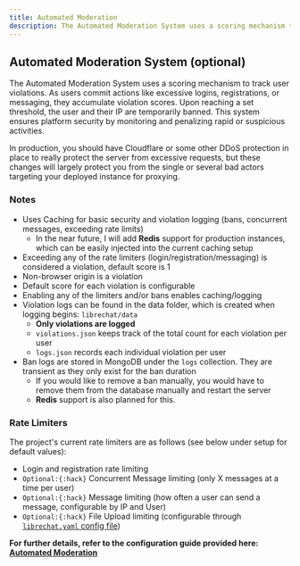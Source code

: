 ```yaml
---
title: Automated Moderation
description: The Automated Moderation System uses a scoring mechanism to track user violations. As users commit actions like excessive logins, registrations, or messaging, they accumulate violation scores. Upon reaching a set threshold, the user and their IP are temporarily banned. This system ensures platform security by monitoring and penalizing rapid or suspicious activities.
---
```


## Automated Moderation System (optional)
The Automated Moderation System uses a scoring mechanism to track user violations. As users commit actions like excessive logins, registrations, or messaging, they accumulate violation scores. Upon reaching a set threshold, the user and their IP are temporarily banned. This system ensures platform security by monitoring and penalizing rapid or suspicious activities.

In production, you should have Cloudflare or some other DDoS protection in place to really protect the server from excessive requests, but these changes will largely protect you from the single or several bad actors targeting your deployed instance for proxying.

### Notes

- Uses Caching for basic security and violation logging (bans, concurrent messages, exceeding rate limits)
    - In the near future, I will add **Redis** support for production instances, which can be easily injected into the current caching setup
- Exceeding any of the rate limiters (login/registration/messaging) is considered a violation, default score is 1
- Non-browser origin is a violation
- Default score for each violation is configurable
- Enabling any of the limiters and/or bans enables caching/logging
- Violation logs can be found in the data folder, which is created when logging begins: `librechat/data`
  - **Only violations are logged**
  - `violations.json` keeps track of the total count for each violation per user
  - `logs.json` records each individual violation per user
- Ban logs are stored in MongoDB under the `logs` collection. They are transient as they only exist for the ban duration
    - If you would like to remove a ban manually, you would have to remove them from the database manually and restart the server
    - **Redis** support is also planned for this.

### Rate Limiters

The project's current rate limiters are as follows (see below under setup for default values):

- Login and registration rate limiting
- `Optional:{:hack}` Concurrent Message limiting (only X messages at a time per user)
- `Optional:{:hack}` Message limiting (how often a user can send a message, configurable by IP and User)
- `Optional:{:hack}` File Upload limiting (configurable through [`librechat.yaml` config file](/docs/configuration/librechat_yaml/object_structure/config#ratelimits))

**For further details, refer to the configuration guide provided here: [Automated Moderation](/docs/configuration/mod_system)**